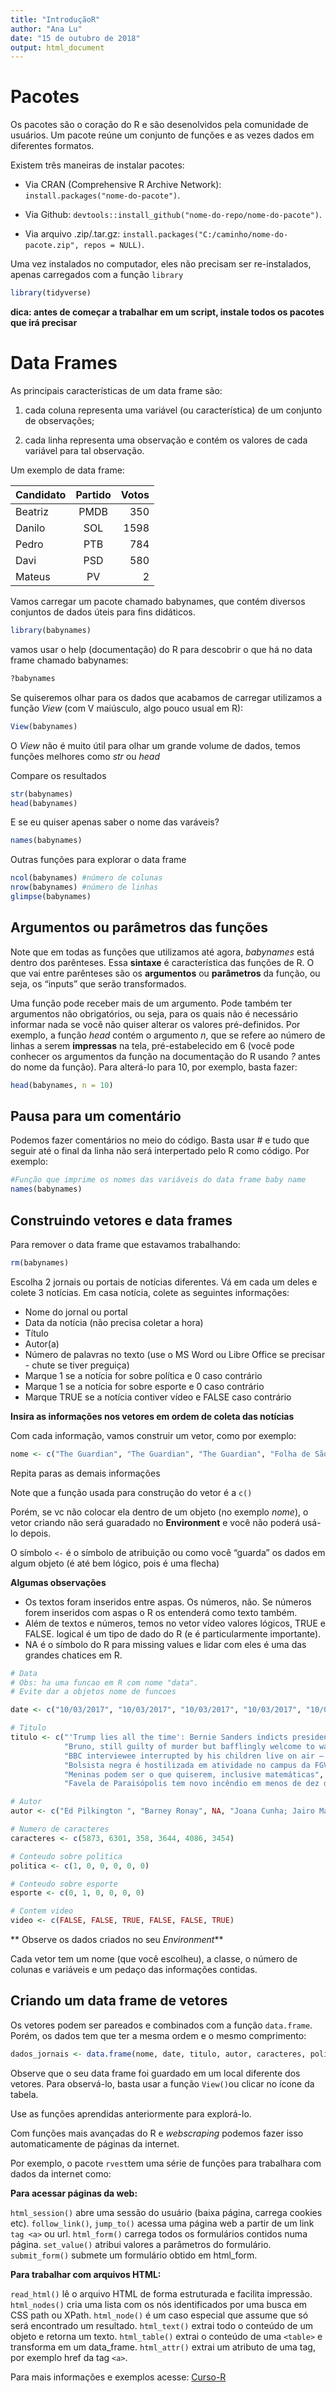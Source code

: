 ```yaml
---
title: "IntroduçãoR"
author: "Ana Lu"
date: "15 de outubro de 2018"
output: html_document
---
```


# Pacotes

Os pacotes são o coração do R e são desenolvidos pela comunidade de usuários. Um pacote reúne um conjunto de funções e as vezes dados em diferentes formatos.

Existem três maneiras de instalar pacotes:

- Via CRAN (Comprehensive R Archive Network): `install.packages("nome-do-pacote")`.

- Via Github: `devtools::install_github("nome-do-repo/nome-do-pacote")`.

- Via arquivo .zip/.tar.gz: `install.packages("C:/caminho/nome-do-pacote.zip", repos = NULL)`.

Uma vez instalados no computador, eles não precisam ser re-instalados, apenas carregados com a função `library`

```r
library(tidyverse)
```
**dica: antes de começar a trabalhar em um script, instale todos os pacotes que irá precisar**

# Data Frames

As principais características de um data frame são: 

(1) cada coluna representa uma variável (ou característica) de um conjunto de observações; 

(2) cada linha representa uma observação e contém os valores de cada variável para tal observação. 

Um exemplo de data frame:

| Candidato | Partido | Votos | 
| --------- |:-------:| -----:|
| Beatriz   | PMDB    |   350 | 
| Danilo    | SOL     |  1598 | 
| Pedro     | PTB     |   784 | 
| Davi      | PSD     |   580 | 
| Mateus    | PV      |   2   | 

Vamos carregar um pacote chamado babynames, que contém diversos conjuntos de dados úteis para fins didáticos. 
```r

library(babynames)

```
vamos usar o help (documentação) do R para descobrir o que há no data frame chamado babynames:
```r
?babynames

```
Se quiseremos olhar para os dados que acabamos de carregar utilizamos a função _View_ (com V maiúsculo, algo pouco usual em R):
```r
View(babynames)
```
O _View_ não é muito útil para olhar um grande volume de dados, temos funções melhores como _str_ ou _head_

Compare os resultados

```r
str(babynames)
head(babynames)

```

E se eu quiser apenas saber o nome das varáveis?
```r
names(babynames)
```

Outras funções para explorar o data frame
```r
ncol(babynames) #número de colunas
nrow(babynames) #número de linhas
glimpse(babynames)
```

## Argumentos ou parâmetros das funções

Note que em todas as funções que utilizamos até agora, _babynames_ está dentro dos parênteses.
Essa __sintaxe__ é característica das funções de R. O que vai entre parênteses são os __argumentos__ ou __parâmetros__ da função, ou seja, os "inputs" que serão transformados.

Uma função pode receber mais de um argumento. Pode também ter argumentos não obrigatórios, ou seja, para os quais não é necessário informar nada se você não quiser alterar os valores pré-definidos. 
Por exemplo, a função _head_ contém o argumento _n_, que se refere ao número de linhas a serem __impressas__ na tela, pré-estabelecido em 6 (você pode conhecer os argumentos da função na documentação do R usando _?_ antes do nome da função). 
Para alterá-lo para 10, por exemplo, basta fazer:

```r
head(babynames, n = 10)
```
## Pausa para um comentário

Podemos fazer comentários no meio do código. Basta usar # e tudo que seguir até o final da linha não será interpertado pelo R como código. Por exemplo:
```r
#Função que imprime os nomes das variáveis do data frame baby name
names(babynames)
```
## Construindo vetores e data frames

Para remover o data frame que estavamos trabalhando:
```r
rm(babynames)
```

Escolha 2 jornais ou portais de notícias diferentes. Vá em cada um deles e colete 3 notícias. Em casa notícia, colete as seguintes informações:

- Nome do jornal ou portal
- Data da notícia (não precisa coletar a hora)
- Título
- Autor(a)
- Número de palavras no texto (use o MS Word ou Libre Office se precisar - chute se tiver preguiça)
- Marque 1 se a notícia for sobre política e 0 caso contrário
- Marque 1 se a notícia for sobre esporte e 0 caso contrário
- Marque TRUE se a notícia contiver vídeo e FALSE caso contrário

**Insira as informações nos vetores em ordem de coleta das notícias**

Com cada informação, vamos construir um vetor, como por exemplo:

```r
nome <- c("The Guardian", "The Guardian", "The Guardian", "Folha de São Paulo","Folha de São Paulo", "Folha de São Paulo")
```
Repita paras as demais informações

Note que a função usada para construção do vetor é a `c()`

Porém, se vc não colocar ela dentro de um objeto (no exemplo _nome_), o vetor criando não será guaradado no **Environment** e você não poderá usá-lo depois.

O símbolo `<-` é o símbolo de atribuição ou como você "guarda" os dados em algum objeto (é até bem lógico, pois é uma flecha)

**Algumas observações**

- Os textos foram inseridos entre aspas. Os números, não. Se números forem inseridos com aspas o R os entenderá como texto também.
- Além de textos e números, temos no vetor vídeo valores lógicos, TRUE e FALSE. logical é um tipo de dado do R (e é particularmente importante).
- NA é o símbolo do R para missing values e lidar com eles é uma das grandes chatices em R.

```r
# Data
# Obs: ha uma funcao em R com nome "data".
# Evite dar a objetos nome de funcoes

date <- c("10/03/2017", "10/03/2017", "10/03/2017", "10/03/2017", "10/03/2017", "10/03/2017")

# Titulo
titulo <- c("'Trump lies all the time': Bernie Sanders indicts president's assault on democracy",
            "Bruno, still guilty of murder but bafflingly welcome to walk back into football",
            "BBC interviewee interrupted by his children live on air – video",
            "Bolsista negra é hostilizada em atividade no campus da FGV de SP",
            "Meninas podem ser o que quiserem, inclusive matemáticas",
            "Favela de Paraisópolis tem novo incêndio em menos de dez dias")

# Autor
autor <- c("Ed Pilkington ", "Barney Ronay", NA, "Joana Cunha; Jairo Marques", "Marcelo Viana", NA)

# Numero de caracteres
caracteres <- c(5873, 6301, 358, 3644, 4086, 3454)

# Conteudo sobre politica
politica <- c(1, 0, 0, 0, 0, 0)

# Conteudo sobre esporte
esporte <- c(0, 1, 0, 0, 0, 0)

# Contem video
video <- c(FALSE, FALSE, TRUE, FALSE, FALSE, TRUE)
```
** Observe os dados criados no seu _Environment_**

Cada vetor tem um nome (que você escolheu), a classe, o número de colunas e variáveis e um pedaço das informações contidas.

## Criando um data frame de vetores

Os vetores podem ser pareados e combinados com a função `data.frame`. Porém, os dados tem que ter a mesma ordem e  o mesmo comprimento:

```r
dados_jornais <- data.frame(nome, date, titulo, autor, caracteres, politica, esporte, video)
```
Observe que o seu data frame foi guardado em um local diferente dos vetores.
Para observá-lo, basta usar a função `View()`ou clicar no ícone da tabela.

Use as funções aprendidas anteriormente para explorá-lo.

Com funções mais avançadas do R e _webscraping_ podemos fazer isso automaticamente de páginas da internet.

Por exemplo, o pacote `rvest`tem uma série de funções para trabalhara com dados da internet como:

**Para acessar páginas da web:**

`html_session()` abre uma sessão do usuário (baixa página, carrega cookies etc).
`follow_link()`, `jump_to()` acessa uma página web a partir de um link `tag <a>` ou url.
`html_form()` carrega todos os formulários contidos numa página.
`set_value()` atribui valores a parâmetros do formulário.
`submit_form()` submete um formulário obtido em html_form.

**Para trabalhar com arquivos HTML:**

`read_html()` lê o arquivo HTML de forma estruturada e facilita impressão.
`html_nodes()` cria uma lista com os nós identificados por uma busca em CSS path ou XPath.
`html_node()` é um caso especial que assume que só será encontrado um resultado.
`html_text()` extrai todo o conteúdo de um objeto e retorna um texto.
`html_table()` extrai o conteúdo de uma `<table>` e transforma em um data_frame.
`html_attr()` extrai um atributo de uma tag, por exemplo href da tag `<a>`.

Para mais informações e exemplos acesse: [Curso-R](https://www.curso-r.com/material/webscraping/)